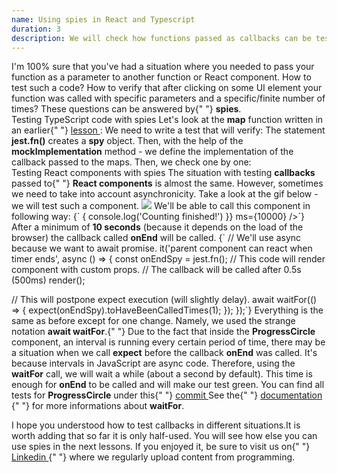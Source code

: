 ```yaml
---
name: Using spies in React and Typescript
duration: 3
description: We will check how functions passed as callbacks can be tested in the TypeScript and React.
---
```


<Prelude>
  <M>
    I'm 100% sure that you've had a situation where you needed to pass your
    function as a parameter to another function or React component.
  </M>
  <M>
    How to test such a code? How to verify that after clicking on some UI
    element your function was called with specific parameters and a
    specific/finite number of times? These questions can be answered by{" "}
    <B>spies</B>.
  </M>
</Prelude>
<Section>
  <XL>Testing TypeScript code with spies</XL>
  <M>
    Let's look at the <B>map</B> function written in an earlier{" "}
    <A
      outside
      href="https://greenonsoftware.com/courses/react-testing-spellbook/mastering-unit-testing/unit-tests-review/"
    >
      lesson
    </A>
    :
  </M>
  <Snippet
    src="https://raw.githubusercontent.com/polubis/Snippets/main/map.ts"
    linesCount={18}
  />
  <M>We need to write a test that will verify:</M>
  <List items="With what arguments the function was invoked,The number of function calls" />
  <Snippet
    src="https://raw.githubusercontent.com/polubis/Snippets/main/map-test-with-spy.test.ts"
    linesCount={22}
  />
  <M>
    The statement <B>jest.fn()</B> creates a <B>spy</B> object. Then, with the
    help of the <B>mockImplementation</B> method - we define the implementation
    of the callback passed to the maps.
  </M>
  <M>Then, we check one by one:</M>
  <List items="That the number of callback calls is equal to the number of passed elements,The fact that on each call there were passed sequentially (element | index | array)" />
</Section>

<Section>
  <XL>Testing React components with spies</XL>
  <M>
    The situation with testing <B>callbacks</B> passed to{" "}
    <B>React components</B> is almost the same.
  </M>
  <M>
    However, sometimes we need to take into account asynchronicity. Take a look
    at the gif below - we will test such a component.
  </M>
  <Img
    src="https://raw.githubusercontent.com/polubis/Snippets/main/circle-gif.gif"
    description="That's our ProgressCircle component"
  />
  <M>We'll be able to call this component in following way: </M>
  <Snippet>{`<ProgressCircle onEnd={() => { console.log('Counting finished!') }} ms={10000} />`}</Snippet>
  <M>
    After a minimum of <B>10 seconds</B> (because it depends on the load of the
    browser) the callback called <B>onEnd</B> will be called.
  </M>
  <Snippet>{`
  // We'll use async because we want to await promise.
it('parent component can react when timer ends', async () => {
  const onEndSpy = jest.fn();
  // This code will render component with custom props.
  // The callback will be called after 0.5s (500ms)
  render(<ProgressCircle onEnd={onEndSpy} ms={500} />);
 
  // This will postpone expect execution (will slightly delay).
  await waitFor(() => {
    expect(onEndSpy).toHaveBeenCalledTimes(1);
  });
});`}</Snippet>
  <M>
    Everything is the same as before except for one change. Namely, we used the
    strange notation <B>await waitFor</B>.{" "}
  </M>
  <M>
    Due to the fact that inside the <B>ProgressCircle</B> component, an interval
    is running every certain period of time, there may be a situation when we
    call <B>expect</B> before the callback <B>onEnd</B> was called. It's because
    intervals in JavaScript are async code.
  </M>
  <M>
    Therefore, using the <B>waitFor</B> call, we will wait a while (about a
    second by default). This time is enough for <B>onEnd</B> to be called and
    will make our test green.
  </M>
  <Hint hasBg>
    You can find all tests for <B>ProgressCircle</B> under this{" "}
    <A
      outside
      href="https://github.com/polubis/Dream-stack-for-React-dev/commit/41706e054c9daeb5ced94c3c6bfae7389fffa537"
    >
      commit
    </A>
  </Hint>
  <Hint hasBg>
    See the{" "}
    <A
      href="https://testing-library.com/docs/dom-testing-library/api-async/"
      outside
    >
      documentation
    </A>{" "}
    for more informations about <B>waitFor</B>.
  </Hint>
</Section>

<Summary>
  <M>
    I hope you understood how to test callbacks in different situations.It is
    worth adding that so far it is only half-used. You will see how else you can
    use spies in the next lessons.
  </M>
  <M>
    If you enjoyed it, be sure to visit us on{" "}
    <A
      href="https://www.linkedin.com/in/adrian-po%C5%82ubi%C5%84ski-281ab2172/"
      outside
    >
      Linkedin
    </A>{" "}
    where we regularly upload content from programming.
  </M>
</Summary>
